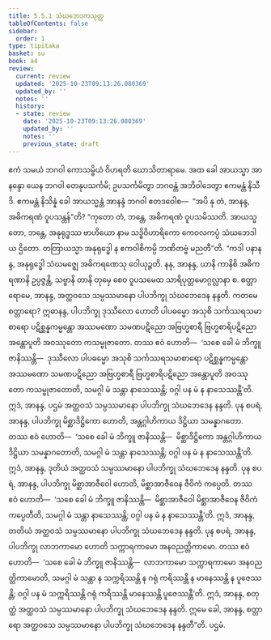 ```yaml
---
title: 5.5.1 သံဃဘေဒကသုတ္တ
tableOfContents: false
sidebar:
  order: 1
type: tipitaka
basket: su
book: a4
review:
  current: review
  updated: '2025-10-23T09:13:26.080369'
  updated_by: ''
  notes: ''
  history:
  - state: review
    date: '2025-10-23T09:13:26.080369'
    updated_by: ''
    notes: ''
    previous_state: draft
---
```



<ReviewStatus review={frontmatter.review} showDetails={true} />

<HypothesisAnnotation frontmatter={frontmatter} />

<DynamicBreadcrumb />

<Division number="243" book="a4" e="ch" v="15" p="562">

<Paragraph number="1481" book="a4">
ဧကံ သမယံ ဘဂဝါ ကောသမ္ဗိယံ ဝိဟရတိ ဃောသိတာရာမေ. အထ ခေါ အာယသ္မာ အာနန္ဒော ယေန ဘဂဝါ တေနုပသင်္ကမိ; ဥပသင်္ကမိတွာ ဘဂဝန္တံ အဘိဝါဒေတွာ ဧကမန္တံ နိသီဒိ. ဧကမန္တံ နိသိန္နံ ခေါ အာယသ္မန္တံ အာနန္ဒံ ဘဂဝါ ဧတဒဝေါစ—  “အပိ နု တံ, အာနန္ဒ, အဓိကရဏံ ဝူပသန္တန်”တိ? “ကုတော တံ, ဘန္တေ, အဓိကရဏံ ဝူပသမိဿတိ. အာယသ္မတော, ဘန္တေ, အနုရုဒ္ဓဿ ဗာဟိယော နာမ သဒ္ဓိဝိဟာရိကော ကေဝလကပ္ပံ သံဃဘေဒါယ ဌိတော. တတြာယသ္မာ အနုရုဒ္ဓေါ န ဧကဝါစိကမ္ပိ ဘဏိတဗ္ဗံ မညတီ”တိ.
</Paragraph>

<Paragraph number="1482" book="a4">
“ကဒါ ပနာနန္ဒ, အနုရုဒ္ဓေါ သံဃမဇ္ဈေ အဓိကရဏေသု ဝေါယုဉ္ဇတိ. နနု, အာနန္ဒ, ယာနိ ကာနိစိ အဓိကရဏာနိ ဥပ္ပဇ္ဇန္တိ, သဗ္ဗာနိ တာနိ တုမှေ စေဝ ဝူပသမေထ သာရိပုတ္တမောဂ္ဂလ္လာနာ စ.
</Paragraph>

<Paragraph number="1483" book="a4">
စတ္တာရောမေ, အာနန္ဒ, အတ္ထဝသေ သမ္ပဿမာနော ပါပဘိက္ခု သံဃဘေဒေန နန္ဒတိ. ကတမေ စတ္တာရော? ဣဓာနန္ဒ, ပါပဘိက္ခု ဒုဿီလော ဟောတိ ပါပဓမ္မော အသုစိ သင်္ကဿရသမာစာရော ပဋိစ္ဆန္နကမ္မန္တော အဿမဏော သမဏပဋိညော အဗြဟ္မစာရီ ဗြဟ္မစာရိပဋိညော အန္တောပူတိ အဝဿုတော ကသမ္ဗုဇာတော. တဿ ဧဝံ ဟောတိ—  ‘သစေ ခေါ မံ ဘိက္ခူ ဇာနိဿန္တိ—  ဒုဿီလော ပါပဓမ္မော အသုစိ သင်္ကဿရသမာစာရော ပဋိစ္ဆန္နကမ္မန္တော အဿမဏော သမဏပဋိညော အဗြဟ္မစာရီ ဗြဟ္မစာရိပဋိညော အန္တောပူတိ အဝဿုတော ကသမ္ဗုဇာတောတိ, သမဂ္ဂါ မံ သန္တာ နာသေဿန္တိ; ဝဂ္ဂါ ပန မံ န နာသေဿန္တီ’တိ. ဣဒံ, အာနန္ဒ, ပဌမံ အတ္ထဝသံ သမ္ပဿမာနော ပါပဘိက္ခု သံဃဘေဒေန နန္ဒတိ.
</Paragraph>

<Paragraph number="1484" book="a4">
ပုန စပရံ, အာနန္ဒ, ပါပဘိက္ခု မိစ္ဆာဒိဋ္ဌိကော ဟောတိ, အန္တဂ္ဂါဟိကာယ ဒိဋ္ဌိယာ သမန္နာဂတော. တဿ ဧဝံ ဟောတိ—  ‘သစေ ခေါ မံ ဘိက္ခူ ဇာနိဿန္တိ—  မိစ္ဆာဒိဋ္ဌိကော အန္တဂ္ဂါဟိကာယ ဒိဋ္ဌိယာ သမန္နာဂတောတိ, သမဂ္ဂါ မံ သန္တာ နာသေဿန္တိ; ဝဂ္ဂါ ပန မံ န နာသေဿန္တီ’တိ. ဣဒံ, အာနန္ဒ, ဒုတိယံ အတ္ထဝသံ သမ္ပဿမာနော ပါပဘိက္ခု သံဃဘေဒေန နန္ဒတိ.
</Paragraph>

<Paragraph number="1485" book="a4">
ပုန စပရံ, အာနန္ဒ, ပါပဘိက္ခု မိစ္ဆာအာဇီဝေါ ဟောတိ, မိစ္ဆာအာဇီဝေန ဇီဝိကံ ကပ္ပေတိ. တဿ ဧဝံ ဟောတိ—  ‘သစေ ခေါ မံ ဘိက္ခူ ဇာနိဿန္တိ—  မိစ္ဆာအာဇီဝေါ မိစ္ဆာအာဇီဝေန ဇီဝိကံ ကပ္ပေတီတိ, သမဂ္ဂါ မံ သန္တာ နာသေဿန္တိ; ဝဂ္ဂါ ပန မံ န နာသေဿန္တီ’တိ. ဣဒံ, အာနန္ဒ, တတိယံ အတ္ထဝသံ သမ္ပဿမာနော ပါပဘိက္ခု သံဃဘေဒေန နန္ဒတိ.
</Paragraph>

<Paragraph number="1486" book="a4">
ပုန စပရံ, အာနန္ဒ, ပါပဘိက္ခု လာဘကာမော ဟောတိ သက္ကာရကာမော အနဝညတ္တိကာမော. တဿ ဧဝံ ဟောတိ—  ‘သစေ ခေါ မံ ဘိက္ခူ ဇာနိဿန္တိ—  လာဘကာမော သက္ကာရကာမော အနဝညတ္တိကာမောတိ, သမဂ္ဂါ မံ သန္တာ န သက္ကရိဿန္တိ န ဂရုံ ကရိဿန္တိ န မာနေဿန္တိ န ပူဇေဿန္တိ; ဝဂ္ဂါ ပန မံ သက္ကရိဿန္တိ ဂရုံ ကရိဿန္တိ မာနေဿန္တိ ပူဇေဿန္တီ’တိ. ဣဒံ, အာနန္ဒ, စတုတ္ထံ အတ္ထဝသံ သမ္ပဿမာနော ပါပဘိက္ခု သံဃဘေဒေန နန္ဒတိ. ဣမေ ခေါ, အာနန္ဒ, စတ္တာရော အတ္ထဝသေ သမ္ပဿမာနော ပါပဘိက္ခု သံဃဘေဒေန နန္ဒတီ”တိ.

</Paragraph>
</Division>

<Paragraph number="1487" type="center" book="a4">
ပဌမံ.
</Paragraph>